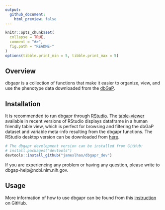 ---
output:
  github_document:
    html_preview: false
---

<!-- README.md is generated from README.Rmd. Please edit that file -->

```{r, echo = FALSE}
knitr::opts_chunk$set(
  collapse = TRUE,
  comment = "#>",
  fig.path = "README-"
)
options(tibble.print_min = 5, tibble.print_max = 5)
```

## Overview

dbgapr is a collection of functions that make it easier to organize, view, and use the phenotype data downloaded from the [dbGaP](https://www.ncbi.nlm.nih.gov/gap). 

## Installation

It is recommended to run dbgapr through [RStudio](https://www.rstudio.com/). The [table-viewer](https://support.rstudio.com/hc/en-us/articles/205175388-Using-the-Data-Viewer) available in recent versions of RStudio displays dataframe in a human friendly table view, which is perfect for browsing and filtering the dbGaP dataset and variable meta-info resulting from the dbgapr functions. The RStudio desktop version can be downloaded from [here](https://www.rstudio.com/products/rstudio/download). 

```{r, eval = FALSE}

# The dbgapr development version can be installed from GitHub:
# install.packages("devtools")
devtools::install_github("jameslhao/dbgapr_dev")
```

If you are experiencing any problem or having any question, please write to dbgap-help@ncbi.nlm.nih.gov.

## Usage

More information of how to use dbgapr can be found from this [instruction](https://github.com/jameslhao/dbgapr_dev/blob/master/inst/doc/introduction.Rmd) on GitHub.


